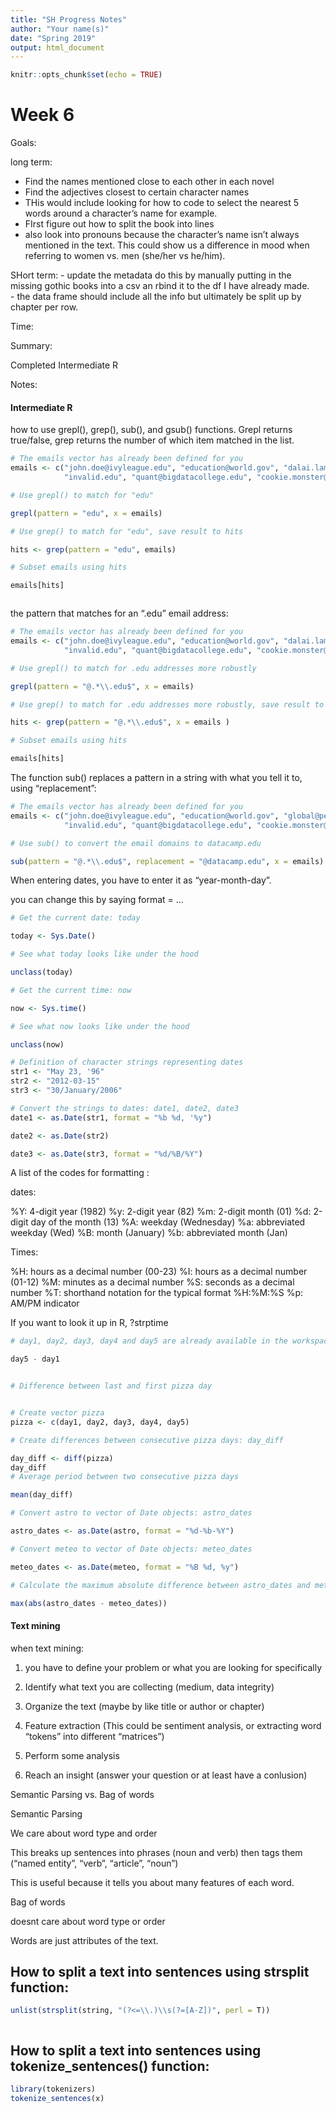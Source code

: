 ```yaml
---
title: "SH Progress Notes"
author: "Your name(s)"
date: "Spring 2019"
output: html_document
---
```


```r
knitr::opts_chunk$set(echo = TRUE)
```

# Week 6

Goals:

  long term:
  
  - Find the names mentioned close to each other in each novel
  - Find the adjectives closest to certain character names
  - THis would include looking for how to code to select the nearest 5 words around a character's name for example.  
  - FIrst figure out how to split the book into lines 
  - also look into pronouns because the character's name isn't always mentioned in the text.  This could show us a difference in mood when referring to women vs. men (she/her vs he/him).  
  
  SHort term: 
  - update the metadata
     do this by manually putting in the missing gothic books into a csv an rbind it to the df I have already made.  
  - the data frame should include all the info but ultimately be split up by chapter per row.  
  
  
Time: 



Summary:

Completed Intermediate R



Notes:

#### Intermediate R

how to use grepl(), grep(), sub(), and gsub() functions.  Grepl returns true/false, grep returns the number of which item matched in the list.  

```r

# The emails vector has already been defined for you
emails <- c("john.doe@ivyleague.edu", "education@world.gov", "dalai.lama@peace.org",
            "invalid.edu", "quant@bigdatacollege.edu", "cookie.monster@sesame.tv")

# Use grepl() to match for "edu"

grepl(pattern = "edu", x = emails)

# Use grep() to match for "edu", save result to hits

hits <- grep(pattern = "edu", emails)

# Subset emails using hits

emails[hits]



```


the pattern that matches for an ".edu" email address:

```r
# The emails vector has already been defined for you
emails <- c("john.doe@ivyleague.edu", "education@world.gov", "dalai.lama@peace.org",
            "invalid.edu", "quant@bigdatacollege.edu", "cookie.monster@sesame.tv")

# Use grepl() to match for .edu addresses more robustly

grepl(pattern = "@.*\\.edu$", x = emails)

# Use grep() to match for .edu addresses more robustly, save result to hits

hits <- grep(pattern = "@.*\\.edu$", x = emails )

# Subset emails using hits

emails[hits]
```


The function sub() replaces a pattern in a string with what you tell it to, using "replacement":

```r
# The emails vector has already been defined for you
emails <- c("john.doe@ivyleague.edu", "education@world.gov", "global@peace.org",
            "invalid.edu", "quant@bigdatacollege.edu", "cookie.monster@sesame.tv")

# Use sub() to convert the email domains to datacamp.edu

sub(pattern = "@.*\\.edu$", replacement = "@datacamp.edu", x = emails)


```

When entering dates, you have to enter it as "year-month-day".

you can change this by saying format = ...


```r
# Get the current date: today

today <- Sys.Date()

# See what today looks like under the hood

unclass(today)

# Get the current time: now

now <- Sys.time()

# See what now looks like under the hood

unclass(now)

```



```r
# Definition of character strings representing dates
str1 <- "May 23, '96"
str2 <- "2012-03-15"
str3 <- "30/January/2006"

# Convert the strings to dates: date1, date2, date3
date1 <- as.Date(str1, format = "%b %d, '%y")

date2 <- as.Date(str2)

date3 <- as.Date(str3, format = "%d/%B/%Y")
```


A list of the codes for formatting : 

dates:

%Y: 4-digit year (1982)
%y: 2-digit year (82)
%m: 2-digit month (01)
%d: 2-digit day of the month (13)
%A: weekday (Wednesday)
%a: abbreviated weekday (Wed)
%B: month (January)
%b: abbreviated month (Jan)

Times:

%H: hours as a decimal number (00-23)
%I: hours as a decimal number (01-12)
%M: minutes as a decimal number
%S: seconds as a decimal number
%T: shorthand notation for the typical format %H:%M:%S
%p: AM/PM indicator

If you want to look it up in R, ?strptime 

```r
# day1, day2, day3, day4 and day5 are already available in the workspace

day5 - day1


# Difference between last and first pizza day


# Create vector pizza
pizza <- c(day1, day2, day3, day4, day5)

# Create differences between consecutive pizza days: day_diff

day_diff <- diff(pizza)
day_diff
# Average period between two consecutive pizza days

mean(day_diff)

```



```r
# Convert astro to vector of Date objects: astro_dates

astro_dates <- as.Date(astro, format = "%d-%b-%Y")

# Convert meteo to vector of Date objects: meteo_dates

meteo_dates <- as.Date(meteo, format = "%B %d, %y")

# Calculate the maximum absolute difference between astro_dates and meteo_dates

max(abs(astro_dates - meteo_dates))
```



#### Text mining 


when text mining: 

1. you have to define your problem or what you are looking for specifically

2. Identify what text you are collecting (medium, data integrity)

3. Organize the text (maybe by like title or author or chapter)

4. Feature extraction (This could be sentiment analysis, or extracting word "tokens" into different "matrices")

5. Perform some analysis

6. Reach an insight (answer your question or at least have a conlusion)




Semantic Parsing vs. Bag of words


Semantic Parsing

We care about word type and order

This breaks up sentences into phrases (noun and verb) then tags them ("named entity", "verb", "article", "noun")

This is useful because it tells you about many features of each word. 




Bag of words


doesnt care about word type or order

Words are just attributes of the text. 



## How to split a text into sentences using strsplit function:

```r



unlist(strsplit(string, "(?<=\\.)\\s(?=[A-Z])", perl = T))



```




## How to split a text into sentences using tokenize_sentences() function:

```r

library(tokenizers)
tokenize_sentences(x)


```







